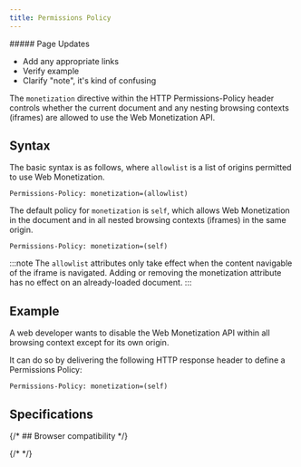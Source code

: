 ```yaml
---
title: Permissions Policy
---
```



<div class='draft'>
  ##### Page Updates
  
  - Add any appropriate links
  - Verify example
  - Clarify "note", it's kind of confusing

</div>

The `monetization` directive within the HTTP <LinkOut href="https://developer.mozilla.org/en-US/docs/Web/HTTP/Headers/Permissions-Policy">Permissions-Policy</LinkOut> header controls whether the current document and any nesting browsing contexts (iframes) are allowed to use the Web Monetization API.

## Syntax

The basic syntax is as follows, where `allowlist` is a list of origins permitted to use Web Monetization.

```http
Permissions-Policy: monetization=(allowlist)
```

The default policy for `monetization` is `self`, which allows Web Monetization in the document and in all nested browsing contexts (iframes) in the same origin.

```http
Permissions-Policy: monetization=(self)
```

:::note
The `allowlist` attributes only take effect when the content navigable of the iframe is navigated. Adding or removing the monetization attribute has no effect on an already-loaded document.
:::

## Example

A web developer wants to disable the Web Monetization API within all browsing context except for its own origin.

It can do so by delivering the following HTTP response header to define a Permissions Policy:

```http
Permissions-Policy: monetization=(self)
```

## Specifications

<Specification anchor='permissions-policy' />

{/* ## Browser compatibility */}

{/* <BrowserCompat json={data} /> */}
